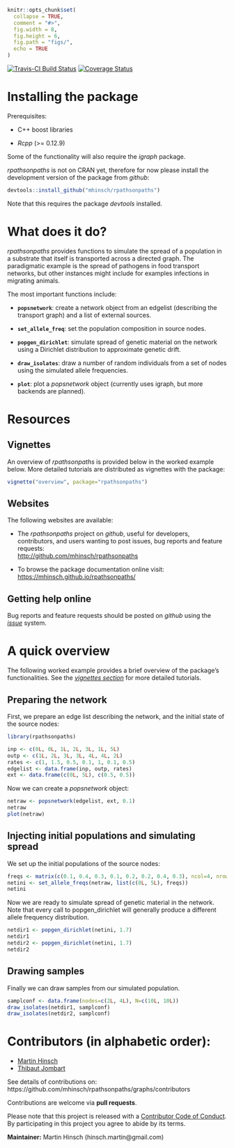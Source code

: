 
```r
knitr::opts_chunk$set(
  collapse = TRUE,
  comment = "#>",
  fig.width = 8,
  fig.height = 6,
  fig.path = "figs/",
  echo = TRUE
)

```

[![Travis-CI Build Status](https://travis-ci.org/mhinsch/rpathsonpaths.svg?branch=master)](https://travis-ci.org/mhinsch/rpathsonpaths)
[![Coverage Status](https://codecov.io/github/mhinsch/rpathsonpaths/coverage.svg?branch=master)](https://codecov.io/github/mhinsch/rpathsonpaths?branch=master)


# Installing the package

Prerequisites:

- C++ boost libraries

- *Rcpp* (>= 0.12.9)

Some of the functionality will also require the *igraph* package. 

*rpathsonpaths* is not on CRAN yet, therefore for now please install the development version of the package from *github*:
```r
devtools::install_github("mhinsch/rpathsonpaths")
```

Note that this requires the package *devtools* installed.


# What does it do?

*rpathsonpaths* provides functions to simulate the spread of a population in a substrate that itself is transported across
a directed graph. The paradigmatic example is the spread of pathogens in food transport networks, but other instances might
include for examples infections in migrating animals.


The most important functions include:

- **`popsnetwork`**: create a network object from an edgelist (describing the transport graph) and a list of external sources.

- **`set_allele_freq`**: set the population composition in source nodes.

- **`popgen_dirichlet`**: simulate spread of genetic material on the network using a Dirichlet distribution to approximate genetic drift.

- **`draw_isolates`**: draw a number of random individuals from a set of nodes using the simulated allele frequencies.

- **`plot`**: plot a *popsnetwork* object (currently uses igraph, but more backends are planned).


# Resources

## Vignettes

An overview of *rpathsonpaths* is provided below in the worked example below.
More detailed tutorials are distributed as vignettes with the package:
```r
vignette("overview", package="rpathsonpaths")
```


## Websites

The following websites are available:

- The *rpathsonpaths* project on *github*, useful for developers, contributors, and users wanting to post issues, bug reports and feature requests: <br>
[http://github.com/mhinsch/rpathsonpaths](http://github.com/mhinsch/rpathsonpaths)

- To browse the package documentation online visit: <br>
  [https://mhinsch.github.io/rpathsonpaths/](https://mhinsch.github.io/rpathsonpaths/)


## Getting help online

Bug reports and feature requests should be posted on *github* using the [*issue*](http://github.com/mhinsch/rpathsonpaths/issues) system. 


# A quick overview

The following worked example provides a brief overview of the package's
functionalities. See the [*vignettes section*](#vignettes) for more detailed tutorials.


## Preparing the network


First, we prepare an edge list describing the network, and the initial state of the source nodes:

```r
library(rpathsonpaths)

inp <- c(0L, 0L, 1L, 2L, 3L, 1L, 5L)
outp <- c(1L, 2L, 3L, 3L, 4L, 4L, 2L)
rates <- c(1, 1.5, 0.5, 0.1, 1, 0.1, 0.5)
edgelist <- data.frame(inp, outp, rates)
ext <- data.frame(c(0L, 5L), c(0.5, 0.5))

```

Now we can create a *popsnetwork* object:

```r

netraw <- popsnetwork(edgelist, ext, 0.1)
netraw
plot(netraw)

```


## Injecting initial populations and simulating spread

We set up the initial populations of the source nodes:

```r
freqs <- matrix(c(0.1, 0.4, 0.3, 0.1, 0.2, 0.2, 0.4, 0.3), ncol=4, nrow=2)
netini <- set_allele_freqs(netraw, list(c(0L, 5L), freqs))
netini

```

Now we are ready to simulate spread of genetic material in the network. Note that every call to popgen_dirichlet
will generally produce a different allele frequency distribution.

```r
netdir1 <- popgen_dirichlet(netini, 1.7)
netdir1
netdir2 <- popgen_dirichlet(netini, 1.7)
netdir2
```


## Drawing samples

Finally we can draw samples from our simulated population.

```r
samplconf <- data.frame(nodes=c(2L, 4L), N=c(10L, 10L))
draw_isolates(netdir1, samplconf)
draw_isolates(netdir2, samplconf)

```




# Contributors (in alphabetic order):
- [Martin Hinsch](https://github.com/mhinsch)
- [Thibaut Jombart](https://github.com/thibautjombart)

See details of contributions on:
<br>
https://github.com/mhinsch/rpathsonpaths/graphs/contributors


Contributions are welcome via **pull requests**.

Please note that this project is released with a [Contributor Code of Conduct](CONDUCT.md). By participating in this project you agree to abide by its terms.

**Maintainer:** Martin Hinsch (hinsch.martin@gmail.com)
